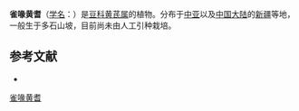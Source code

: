 {{Speciesbox
| name = 雀喙黄耆
| status = 
| status_system = 
| image =
| genus = Astragalus
| species = ornithorrhynchus
| authority = M. Popov in Not.
}}

'''雀喙黄耆'''（[[学名|学名]]：{{lang|la|''Astragalus ornithorrhynchus''}}）是[[豆科|豆科]][[黄芪属|黄芪属]]的植物。分布于[[中亚|中亚]]以及[[中国大陆|中国大陆]]的[[新疆|新疆]]等地，一般生于多石山坡，目前尚未由人工引种栽培。

== 参考文献 ==
<div class="references-small">
* {{cite web| url =http://www.bioinfo.cn/db05/KmzwSpecies.php?action=view&id=15442| title =雀喙黄耆| work =《中国高等植物数据库全库》| publisher =中国科学院微生物研究所| author =昆明植物研究所| accessdate =2009-02-24| deadurl =yes| archiveurl =https://web.archive.org/web/20160305004647/http://www.bioinfo.cn/db05/KmzwSpecies.php?action=view&id=15442| archivedate =2016-03-05}}
</div>
{{Taxonbar|from=Q15228035}}

[[Category:黄芪属|雀喙黄耆]]


{{植物小作品}}
